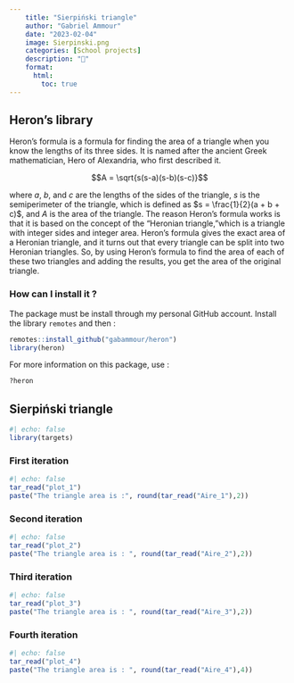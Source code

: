 ```yaml
---
    title: "Sierpiński triangle"
    author: "Gabriel Ammour"
    date: "2023-02-04"
    image: Sierpinski.png
    categories: [School projects]
    description: "📐"
    format: 
      html: 
        toc: true
---
```


## Heron's library

Heron's formula is a formula for finding the area of a triangle when you know the lengths of its three sides. It is named after the ancient Greek mathematician, Hero of Alexandria, who first described it.

$$A = \sqrt{s(s-a)(s-b)(s-c)}$$

where $a$, $b$, and $c$ are the lengths of the sides of the triangle, $s$ is the semiperimeter of the triangle, which is defined as $s = \frac{1}{2}(a + b + c)$, and $A$ is the area of the triangle. The reason Heron's formula works is that it is based on the concept of the "Heronian triangle,"which is a triangle with integer sides and integer area. Heron's formula gives the exact area of a Heronian triangle, and it turns out that every triangle can be split into two Heronian triangles. So, by using Heron's formula to find the area of each of these two triangles and adding the results, you get the area of the original triangle.

### How can I install it ?

The package must be install through my personal GitHub account. Install the library `remotes` and then :

```r
remotes::install_github("gabammour/heron")
library(heron)
```

For more information on this package, use :

```r
?heron
```

## Sierpiński triangle

```r
#| echo: false
library(targets)
```

### First iteration

```r
#| echo: false
tar_read("plot_1")
paste("The triangle area is :", round(tar_read("Aire_1"),2))
```

### Second iteration

```r
#| echo: false
tar_read("plot_2")
paste("The triangle area is : ", round(tar_read("Aire_2"),2))
```

### Third iteration

```r
#| echo: false
tar_read("plot_3")
paste("The triangle area is : ", round(tar_read("Aire_3"),2))
```

### Fourth iteration

```r
#| echo: false
tar_read("plot_4")
paste("The triangle area is : ", round(tar_read("Aire_4"),4))
```

